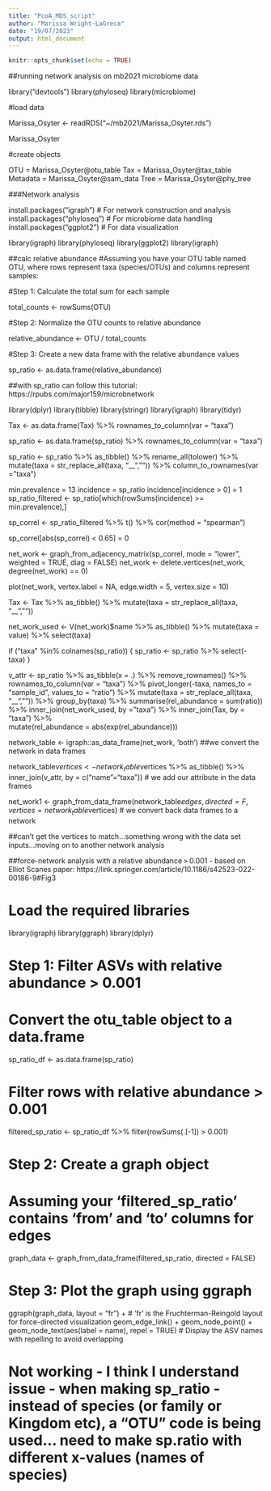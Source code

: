 ---
title: "PcoA_MDS_script"
author: "Marissa Wright-LaGreca"
date: "19/07/2023"
output: html_document
---

```{r setup, include=FALSE}
knitr::opts_chunk$set(echo = TRUE)
```

##running network analysis on mb2021 microbiome data


library("devtools")
library(phyloseq)
library(microbiome)

#load data

Marissa_Osyter <- readRDS("~/mb2021/Marissa_Osyter.rds")

Marissa_Osyter

#create objects

OTU = Marissa_Osyter@otu_table
Tax = Marissa_Osyter@tax_table
Metadata = Marissa_Osyter@sam_data
Tree = Marissa_Osyter@phy_tree

###Network analysis

install.packages("igraph")  # For network construction and analysis
install.packages("phyloseq") # For microbiome data handling
install.packages("ggplot2") # For data visualization

library(igraph)
library(phyloseq)
library(ggplot2)
library(igraph)


##calc relative abundance
#Assuming you have your OTU table named OTU, where rows represent taxa (species/OTUs) and columns represent samples:

#Step 1: Calculate the total sum for each sample

total_counts <- rowSums(OTU)

#Step 2: Normalize the OTU counts to relative abundance

relative_abundance <- OTU / total_counts

#Step 3: Create a new data frame with the relative abundance values

sp_ratio <- as.data.frame(relative_abundance)

##with sp_ratio can follow this tutorial: https://rpubs.com/major159/microbnetwork

library(dplyr)
library(tibble)
library(stringr)
library(igraph)
library(tidyr)

Tax <- as.data.frame(Tax) %>%
  rownames_to_column(var = "taxa")

sp_ratio <- as.data.frame(sp_ratio) %>%
  rownames_to_column(var = "taxa")

sp_ratio <- sp_ratio %>% 
  as_tibble() %>% 
  rename_all(tolower) %>% 
  mutate(taxa = str_replace_all(taxa, "__", "")) %>% 
  column_to_rownames(var = "taxa")

min.prevalence = 13
incidence = sp_ratio
incidence[incidence > 0] = 1
sp_ratio_filtered <- sp_ratio[which(rowSums(incidence) >= min.prevalence),]

sp_correl <- sp_ratio_filtered %>% 
  t() %>% 
  cor(method = "spearman")

sp_correl[abs(sp_correl) < 0.65] = 0

net_work <- graph_from_adjacency_matrix(sp_correl, mode = "lower", weighted = TRUE, diag = FALSE)
net_work <- delete.vertices(net_work, degree(net_work) == 0)

plot(net_work, vertex.label = NA, edge.width = 5, vertex.size = 10)

Tax <- Tax %>% 
  as_tibble() %>% 
  mutate(taxa = str_replace_all(taxa, "__", ""))

net_work_used <- V(net_work)$name %>% 
  as_tibble() %>% 
  mutate(taxa = value) %>% 
  select(taxa)

if ("taxa" %in% colnames(sp_ratio)) {
  sp_ratio <- sp_ratio %>%
    select(-taxa)
}

v_attr <- sp_ratio %>%
  as_tibble(x = .) %>%
  remove_rownames() %>%
  rownames_to_column(var = "taxa") %>%
  pivot_longer(-taxa, names_to = "sample_id", values_to = "ratio") %>%
  mutate(taxa = str_replace_all(taxa, "__", "")) %>% 
  group_by(taxa) %>% 
  summarise(rel_abundance = sum(ratio)) %>% 
  inner_join(net_work_used, by = "taxa") %>% 
  inner_join(Tax, by = "taxa") %>%  
  mutate(rel_abundance = abs(exp(rel_abundance)))

network_table <- igraph::as_data_frame(net_work, 'both') ##we convert the network in data frames

network_table$vertices <- network_table$vertices %>%
  as_tibble() %>% 
  inner_join(v_attr, by = c("name"="taxa"))  # we add our attribute in the data frames 

net_work1 <- graph_from_data_frame(network_table$edges,
                                   directed = F,
                                   vertices = network_table$vertices) # we convert back data frames to a network

##can't get the vertices to match...something wrong with the data set inputs...moving on to another network analysis

##force-network analysis with a relative abundance > 0.001 - based on Elliot Scanes paper: https://link.springer.com/article/10.1186/s42523-022-00186-9#Fig3

# Load the required libraries
library(igraph)
library(ggraph)
library(dplyr)

# Step 1: Filter ASVs with relative abundance > 0.001

# Convert the otu_table object to a data.frame
sp_ratio_df <- as.data.frame(sp_ratio)

# Filter rows with relative abundance > 0.001
filtered_sp_ratio <- sp_ratio_df %>%
  filter(rowSums(.[-1]) > 0.001)

# Step 2: Create a graph object
# Assuming your 'filtered_sp_ratio' contains 'from' and 'to' columns for edges
graph_data <- graph_from_data_frame(filtered_sp_ratio, directed = FALSE)

# Step 3: Plot the graph using ggraph
ggraph(graph_data, layout = "fr") +   # 'fr' is the Fruchterman-Reingold layout for force-directed visualization
  geom_edge_link() +
  geom_node_point() +
  geom_node_text(aes(label = name), repel = TRUE)  # Display the ASV names with repelling to avoid overlapping

# Not working - I think I understand issue - when making sp_ratio - instead of species (or family or Kingdom etc), a "OTU" code is being used... need to make sp.ratio with different x-values (names of species)

